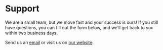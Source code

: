 # Support

We are a small team, but we move fast and your success is ours! 
If you still have questions, you can fill out the form below, and we’ll get back to you within two business days. 


<SupportForm />


Send us an [email](mailto:support@alkem.io) or visit us on [our website](https://welcome.alkem.io/contact).